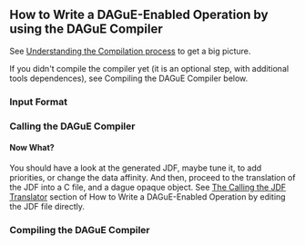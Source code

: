 == How to Write a DAGuE-Enabled Operation by using the DAGuE Compiler ==

See [[understanding|Understanding the Compilation process]] to get a big picture. 

If you didn't compile the compiler yet (it is an optional step, with additional tools dependences), see Compiling the DAGuE Compiler below.

=== Input Format ===

=== Calling the DAGuE Compiler ===


==== Now What? ====

You should have a look at the generated JDF, maybe tune it, to add priorities, or change the data affinity. And then, proceed to the translation of the JDF into a C file, and a dague opaque object. See [[writejdf|The Calling the JDF Translator]] section of How to Write a DAGuE-Enabled Operation by editing the JDF file directly.

=== Compiling the DAGuE Compiler ===

